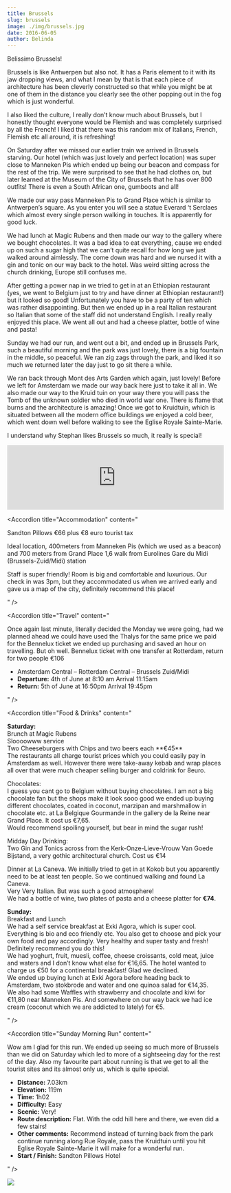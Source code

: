 ```yaml
---
title: Brussels
slug: brussels
image: ./img/brussels.jpg
date: 2016-06-05
author: Belinda
---
```



Belissimo Brussels!

Brussels is like Antwerpen but also not. It has a Paris element to it with its jaw dropping views, and what I mean by that is that each piece of architecture has been cleverly constructed so that while you might be at one of them in the distance you clearly see the other popping out in the fog which is just wonderful.

I also liked the culture, I really don’t know much about Brussels, but I honestly thought everyone would be Flemish and was completely surprised by all the French! I liked that there was this random mix of Italians, French, Flemish etc all around, it is refreshing!

On Saturday after we missed our earlier train we arrived in Brussels starving. Our hotel (which was just lovely and perfect location) was super close to Manneken Pis which ended up being our beacon and compass for the rest of the trip. We were surprised to see that he had clothes on, but later learned at the Museum of the City of Brussels that he has over 800 outfits! There is even a South African one, gumboots and all!

We made our way pass Manneken Pis to Grand Place which is similar to Antwerpen’s square. As you enter you will see a statue Everard ‘t Serclaes which almost every single person walking in touches. It is apparently for good luck.

We had lunch at Magic Rubens and then made our way to the gallery where we bought chocolates. It was a bad idea to eat everything, cause we ended up on such a sugar high that we can’t quite recall for how long we just walked around aimlessly. The come down was hard and we nursed it with a gin and tonic on our way back to the hotel. Was weird sitting across the church drinking, Europe still confuses me.

After getting a power nap in we tried to get in at an Ethiopian restaurant (yes, we went to Belgium just to try and have dinner at Ethiopian restaurant!) but it looked so good! Unfortunately you have to be a party of ten which was rather disappointing. But then we ended up in a real Italian restaurant so Italian that some of the staff did not understand English. I really really enjoyed this place. We went all out and had a cheese platter, bottle of wine and pasta!

Sunday we had our run, and went out a bit, and ended up in Brussels Park, such a beautiful morning and the park was just lovely, there is a big fountain in the middle, so peaceful. We ran zig zags through the park, and liked it so much we returned later the day just to go sit there a while.

We ran back through Mont des Arts Garden which again, just lovely! Before we left for Amsterdam we made our way back here just to take it all in. We also made our way to the Kruid tuin on your way there you will pass the Tomb of the unknown soldier who died in world war one. There is flame that burns and the architecture is amazing! Once we got to Kruidtuin, which is situated between all the modern office buildings we enjoyed a cold beer, which went down well before walking to see the Eglise Royale Sainte-Marie.

I understand why Stephan likes Brussels so much, it really is special!

<div className="post-video">
  <iframe
    width="100%"
    height="auto"
    src="https://www.youtube.com/embed/ObBK8GriHAg"
    frameborder="0"
    allow="accelerometer; autoplay; encrypted-media; gyroscope; picture-in-picture"
    allowfullscreen
  ></iframe>
</div>

<Accordion
  title="Accommodation"
  content="
  <p>
    Sandton Pillows €66 plus €8 euro tourist tax
  </p>
  <p>
    Ideal location, 400meters from Manneken Pis (which we used as a beacon) and 700 meters from Grand Place
  1,6 walk from Eurolines Gare du Midi (Brussels-Zuid/Midi) station
  </p>
  <p>
    Staff is super friendly! Room is big and comfortable and luxurious. Our check in was 3pm, but they accommodated us when we arrived early and gave us a map of the city, definitely recommend this place!
  </p>
"
/>

<Accordion
  title="Travel"
  content="
  <p>
    Once again last minute, literally decided the Monday we were going, had we planned ahead we could have used the Thalys for the same price we paid for the Bennelux ticket we ended up purchasing and saved an hour on travelling. But oh well.
  Bennelux ticket with one transfer at Rotterdam, return for two people €106
  </p>
<ul>
  <li>Amsterdam Central – Rotterdam Central – Brussels Zuid/Midi</li>
  <li><strong>Departure:</strong> 4th of June at 8:10 am Arrival 11:15am</li>
  <li><strong>Return:</strong> 5th of June at 16:50pm Arrival 19:45pm</li>
</ul>
"
/>

<Accordion
  title="Food & Drinks"
  content="
  <p>
    <strong>Saturday:</strong></br>
    Brunch at Magic Rubens</br>
    Sloooowww service</br>
    Two Cheeseburgers with Chips and two beers each **€45**</br>
    The restaurants all charge tourist prices which you could easily pay in Amsterdam as well. However there were take-away kebab and wrap places all over that were much cheaper selling burger and coldrink for 8euro.
  </p>
  <p>
    Chocolates:</br>
    I guess you cant go to Belgium without buying chocolates. I am not a big chocolate fan but the shops make it look sooo good we ended up buying different chocolates, coated in coconut, marzipan and marshmallow in chocolate etc. at La Belgique Gourmande in the gallery de la Reine near Grand Place. It cost us €7,65.</br>
    Would recommend spoiling yourself, but bear in mind the sugar rush!
  </p>
  <p>
    Midday Day Drinking:</br>
    Two Gin and Tonics across from the Kerk-Onze-Lieve-Vrouw Van Goede Bijstand, a very gothic architectural church. Cost us €14
  </p>
  <p>
    Dinner at La Caneva. We initially tried to get in at Kokob but you apparently need to be at least ten people. So we continued walking and found La Caneva.</br>
    Very Very Italian. But was such a good atmosphere!</br>
    We had a bottle of wine, two plates of pasta and a cheese platter for <strong>€74</strong>.
  </p>

  <p>
    <strong>Sunday:</strong></br>
    Breakfast and Lunch</br>
    We had a self service breakfast at Exki Agora, which is super cool. Everything is bio and eco friendly etc. You also get to choose and pick your own food and pay accordingly. Very healthy and super tasty and fresh! Definitely recommend you do this!</br>
    We had yoghurt, fruit, muesli, coffee, cheese croissants, cold meat, juice and waters and I don’t know what else for €16,65. The hotel wanted to charge us €50 for a continental breakfast! Glad we declined.</br>
    We ended up buying lunch at Exki Agora before heading back to Amsterdam, two stokbrode and water and one quinoa salad for €14,35.</br>
    We also had some Waffles with strawberry and chocolate and kiwi for €11,80 near Manneken Pis. And somewhere on our way back we had ice cream (coconut which we are addicted to lately) for €5.</br>
  </p>
"
/>

<Accordion
  title="Sunday Morning Run"
  content="
  <p>Wow am I glad for this run. We ended up seeing so much more of Brussels than we did on Saturday which led to more of a sightseeing day for the rest of the day. Also my favourite part about running is that we get to all the tourist sites and its almost only us, which is quite special.</p>
  <ul>
  <li>
    <strong>Distance:</strong> 7.03km
  </li>
  <li>
    <strong>Elevation:</strong> 119m
  </li>
  <li>
    <strong>Time:</strong> 1h02
  </li>
  <li>
    <strong>Difficulty:</strong> Easy
  </li>
  <li>
    <strong>Scenic:</strong> Very!
  </li>
  <li>
    <strong>Route description:</strong> Flat. With the odd hill here and there, we even did a few stairs!
  </li>
  <li>
    <strong>Other comments:</strong> Recommend instead of turning back from the park continue running along Rue Royale, pass the Kruidtuin until you hit Eglise Royale Sainte-Marie it will make for a wonderful run.
  </li>
  <li>
    <strong>Start / Finish:</strong> Sandton Pillows Hotel
  </li>
</ul>
"
/>

<div className="post-image">

![](./img/route.jpg)

</div>
